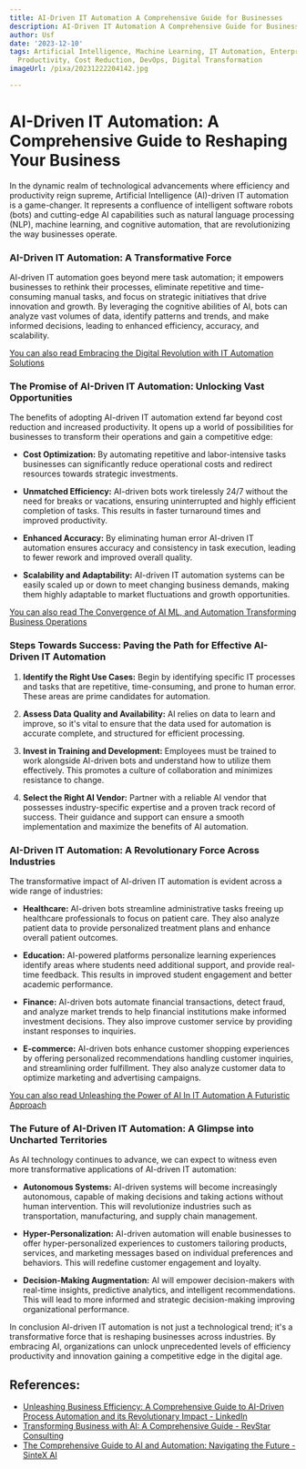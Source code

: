 ```yaml
---
title: AI-Driven IT Automation A Comprehensive Guide for Businesses
description: AI-Driven IT Automation A Comprehensive Guide for Businesses
author: Usf
date: '2023-12-10'
tags: Artificial Intelligence, Machine Learning, IT Automation, Enterprise IT, Efficiency,
  Productivity, Cost Reduction, DevOps, Digital Transformation
imageUrl: /pixa/20231222204142.jpg

---
```

# AI-Driven IT  Automation: A Comprehensive Guide to Reshaping Your Business

In the dynamic realm  of technological advancements where efficiency and  productivity reign  supreme, Artificial Intelligence (AI)-driven  IT automation is a game-changer. It represents a confluence of intelligent software robots (bots) and cutting-edge AI capabilities such as natural language  processing (NLP), machine learning, and cognitive automation, that are revolutionizing the  way businesses operate.

### AI-Driven IT Automation: A Transformative Force

AI-driven IT automation  goes beyond mere task  automation; it empowers businesses to rethink their processes,  eliminate  repetitive and  time-consuming manual tasks,  and focus on strategic initiatives that drive innovation and growth. By leveraging the cognitive abilities  of AI, bots can analyze vast volumes of data, identify patterns and trends, and make informed decisions, leading to enhanced  efficiency, accuracy, and scalability.

[You can  also read Embracing  the Digital Revolution with IT Automation Solutions](Embracing%20the%20Digital%20Revolution%20with%20IT%20Automation%20Solutions)


### The Promise of AI-Driven IT Automation: Unlocking Vast Opportunities

The benefits of adopting AI-driven IT automation extend far beyond cost reduction and increased productivity. It opens up a world of possibilities for businesses to transform their operations  and  gain a competitive edge:

- **Cost Optimization:** By automating repetitive and labor-intensive tasks  businesses can significantly reduce  operational costs and redirect resources towards strategic investments.

- **Unmatched Efficiency:** AI-driven bots work tirelessly 24/7 without the need for breaks or vacations, ensuring uninterrupted and highly efficient completion of tasks. This results in  faster turnaround times and improved productivity.

- **Enhanced Accuracy:** By eliminating human error AI-driven IT automation ensures accuracy and  consistency in task execution, leading to fewer rework and improved  overall  quality.

- **Scalability and Adaptability:** AI-driven IT automation systems can be easily scaled up or down to meet changing business demands, making them highly adaptable to market fluctuations and growth opportunities.

[You can also read The Convergence of AI ML, and Automation Transforming Business Operations](The%20Convergence%20of%20AI%2C%20ML%2C%20and%20Automation%20Transforming%20Business%20Operations)


### Steps Towards Success: Paving the Path for Effective AI-Driven IT  Automation

1. **Identify the Right Use Cases:** Begin by identifying specific IT processes  and tasks that  are repetitive, time-consuming, and prone  to human error. These areas are prime candidates for automation.

2. **Assess  Data Quality and Availability:** AI relies on data to learn and improve, so it's vital to ensure that the data used for  automation is accurate complete, and structured for efficient processing.

3. **Invest in Training  and Development:** Employees must be trained to work alongside AI-driven bots and understand how to  utilize them effectively. This promotes a culture of collaboration and minimizes resistance to change.

4. **Select  the  Right AI Vendor:** Partner with a reliable AI vendor that possesses industry-specific expertise and a  proven track record of success. Their guidance  and support can ensure a smooth implementation and maximize  the benefits of AI automation.

### AI-Driven IT Automation: A Revolutionary Force  Across Industries

The transformative impact of AI-driven IT automation is evident across a wide range of industries:

- **Healthcare:** AI-driven bots streamline administrative tasks  freeing up healthcare professionals to focus  on patient care. They also analyze patient data to provide personalized treatment plans and enhance overall patient outcomes.

- **Education:**  AI-powered platforms personalize learning experiences identify areas where  students  need  additional support, and provide real-time feedback. This results  in improved  student engagement and better academic performance.

- **Finance:** AI-driven bots automate financial transactions, detect fraud, and analyze market  trends to help financial institutions make  informed investment decisions. They also improve customer service  by providing instant responses  to inquiries.

- **E-commerce:** AI-driven bots enhance customer  shopping  experiences by offering personalized recommendations handling customer inquiries, and  streamlining order fulfillment.  They also analyze customer data  to  optimize marketing and advertising campaigns.

[You can also read Unleashing the Power of AI In IT Automation A Futuristic Approach](Unleashing%20the%20Power%20of%20AI%20In%20IT%20Automation%20A%20Futuristic%20Approach)


### The Future of AI-Driven IT Automation: A Glimpse into Uncharted Territories

As AI technology continues to advance, we can expect to  witness even more  transformative applications of AI-driven IT  automation:

- **Autonomous Systems:** AI-driven systems will become increasingly autonomous, capable of making  decisions and taking actions without human  intervention. This will revolutionize industries such as transportation,  manufacturing,  and supply chain management.

- **Hyper-Personalization:** AI-driven automation  will enable businesses to offer hyper-personalized experiences  to customers tailoring products, services, and marketing messages based on individual preferences and behaviors. This will redefine  customer engagement and loyalty.

- **Decision-Making Augmentation:**  AI will empower decision-makers with real-time insights, predictive analytics, and intelligent recommendations. This will lead to more informed and  strategic decision-making  improving organizational performance.

In conclusion AI-driven IT automation is  not just a technological trend; it's a transformative force that is reshaping businesses across industries. By embracing AI, organizations can unlock  unprecedented levels of efficiency productivity and innovation gaining  a competitive edge in the  digital age.

## References:
- [Unleashing Business Efficiency: A Comprehensive Guide to AI-Driven Process Automation and its Revolutionary Impact - LinkedIn](https://www.linkedin.com/pulse/unleashing-business-efficiency-comprehensive?trk=article-ssr-frontend-pulse_more-articles_related-content-card)
- [Transforming Business with AI: A Comprehensive Guide - RevStar Consulting](https://revstarconsulting.com/blog/transforming-business-with-ai-a-comprehensive-guide)
- [The Comprehensive Guide to AI and Automation: Navigating the Future - SinteX AI](https://sintex-ai.com/blog/the-comprehensive-guide-to-ai-and-automation-navigating-the-future)
